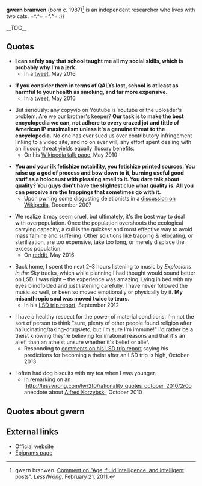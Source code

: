 '''gwern branwen''' (born c. 1987)<ref>gwern branwen. [http://lesswrong.com/lw/4gi/age_fluid_intelligence_and_intelligent_posts/3l4b Comment on "Age, fluid intelligence, and intelligent posts"]. ''LessWrong''. February 21, 2011.</ref> is an independent researcher who lives with two cats. =^.^= =^.^= :))

__TOC__

==Quotes==

* '''I can safely say that school taught me all my social skills, which is probably why I'm a jerk.'''
** In a [https://twitter.com/gwern/status/727905632746090496 tweet], May 2016

* '''If you consider them in terms of QALYs lost, school is at least as harmful to your health as smoking, and far more expensive.'''
** In a [https://twitter.com/gwern/status/727643389542473728 tweet], May 2016

* But seriously: any copyvio on Youtube is Youtube or the uploader's problem. Are we our brother's keeper? '''Our task is to make the best encyclopedia we can, not adhere to every crazed jot and tittle of American IP maximalism unless it's a genuine threat to the encyclopedia.''' No one has ever sued us over contributory infringement linking to a video site, and no on ever will; any effort spent dealing with an illusory threat yields equally illusory benefits.
** On his [https://en.wikipedia.org/w/index.php?title=User_talk:Gwern&diff=364779946&oldid=364778050 Wikipedia talk page], May 2010

* '''You and your ilk fetishize notability, you fetishize printed sources. You raise up a god of process and bow down to it, burning useful good stuff as a holocaust with pleasing smell to it. You dare talk about quality? You guys don't have the slightest clue what quality is. All you can perceive are the trappings that sometimes go with it.'''
** Upon pwning some disgusting deletionists in a [https://en.wikipedia.org/wiki/Wikipedia_talk:Television_episodes/Archive_3#Is_there_any_actual_consensus_for_this_guideline_at_all.3F discussion on Wikipedia], December 2007

* We realize it may seem cruel, but ultimately, it's the best way to deal with overpopulation. Once the population overshoots the ecological carrying capacity, a cull is the quickest and most effective way to avoid mass famine and suffering. Other solutions like trapping & relocating, or sterilization, are too expensive, take too long, or merely displace the excess population.
** On [https://www.reddit.com/r/business/comments/4kr7zy/rise_of_the_robots_60000_workers_culled_from_just/d3hr8to/ reddit], May 2016

* Back home, I spent the next 2&ndash;3 hours listening to music by ''Explosions in the Sky'' tracks, which while planning I had thought would sound better on LSD. I was right&nbsp;&ndash; the experience was amazing. Lying in bed with my eyes blindfolded and just listening carefully, I have never followed the music so well, or been so moved emotionally or physically by it. '''My misanthropic soul was moved twice to tears.'''
** In his [https://www.gwern.net/LSD%20microdosing#trip-report LSD trip report], September 2012

* I have a healthy respect for the power of material conditions. I'm not the sort of person to think "sure, plenty of other people found religion after hallucinating/taking-drugs/etc, but I'm sure I'm immune!" I'd rather be a theist knowing they're believing for irrational reasons and that it's an alief, than an atheist unsure whether it's belief or alief.
** Responding to [https://www.gwern.net/LSD%20microdosing#comments comments on his LSD trip report] saying his predictions for becoming a theist after an LSD trip is high, October 2013

* I often had dog biscuits with my tea when I was younger.
** In remarking on an [http://lesswrong.com/lw/2t0/rationality_quotes_october_2010/2r0o anecdote about [[wikipedia:Alfred Korzybski|Alfred Korzybski]], October 2010

==Quotes about gwern==

==External links==

* [https://www.gwern.net/ Official website]
* [https://www.gwern.net/Epigrams Epigrams page]
